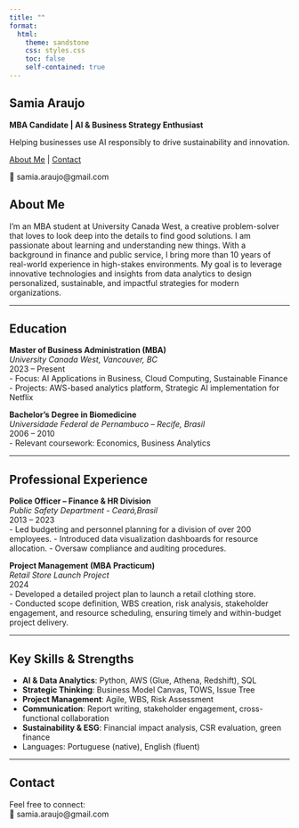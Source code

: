 ```yaml
---
title: ""
format:
  html:
    theme: sandstone
    css: styles.css
    toc: false
    self-contained: true
---
```


::: {.hero-box}

# Samia Araujo  
**MBA Candidate | AI & Business Strategy Enthusiast**

Helping businesses use AI responsibly to drive sustainability and innovation.

[About Me](#about-me) | [Contact](#contact)

📧 samia.araujo@gmail.com  


:::

## About Me {#about-me}

I’m an MBA student at University Canada West, a creative problem-solver that loves to look deep into the details to find good solutions. I am passionate about learning and understanding new things. With a background in finance and public service, I bring more than 10 years of real-world experience in high-stakes environments. My goal is to leverage innovative technologies and insights from data analytics to design personalized, sustainable, and impactful strategies for modern organizations.

---

## Education

**Master of Business Administration (MBA)**  
_University Canada West, Vancouver, BC_  
2023 – Present  
- Focus: AI Applications in Business, Cloud Computing, Sustainable Finance  
- Projects: AWS-based analytics platform, Strategic AI implementation for Netflix

**Bachelor’s Degree in Biomedicine**  
_Universidade Federal de Pernambuco – Recife, Brasil_  
2006 – 2010  
- Relevant coursework: Economics, Business Analytics

---

## Professional Experience

**Police Officer – Finance & HR Division**  
_Public Safety Department - Ceará,Brasil_  
2013 – 2023  
- Led budgeting and personnel planning for a division of over 200 employees.
- Introduced data visualization dashboards for resource allocation. 
- Oversaw compliance and auditing procedures.

**Project Management (MBA Practicum)**  
_Retail Store Launch Project_  
2024  
- Developed a detailed project plan to launch a retail clothing store.  
- Conducted scope definition, WBS creation, risk analysis, stakeholder engagement, and resource scheduling, ensuring timely and within-budget project delivery.

---

## Key Skills & Strengths

- **AI & Data Analytics**: Python, AWS (Glue, Athena, Redshift), SQL  
- **Strategic Thinking**: Business Model Canvas, TOWS, Issue Tree  
- **Project Management**: Agile, WBS, Risk Assessment  
- **Communication**: Report writing, stakeholder engagement, cross-functional collaboration  
- **Sustainability & ESG**: Financial impact analysis, CSR evaluation, green finance
- Languages: Portuguese (native), English (fluent) 

---

## Contact {#contact}

Feel free to connect:  
📧 samia.araujo@gmail.com
